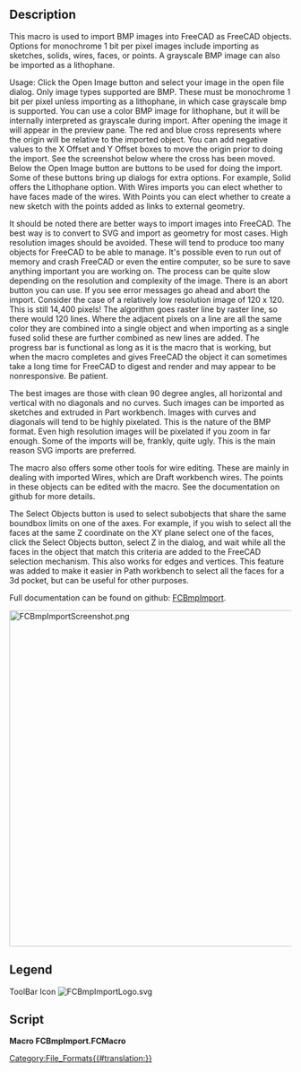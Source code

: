 <languages/>
<translate>

<!--T:1-->
{{Macro
|Name=Macro FCBmpImport
|Icon=FCBmpImportLogo.svg
|Description=Import BMP monochrome and grayscale images into FreeCAD as sketches, solids, wires, faces or lithophane.
|Author=TheMarkster
|Version=0.2021.09.23
|Date=2021-09-23
|FCVersion=0.18 or later
|Download=[https://wiki.freecad.org/File:FCBmpImportScreenshot.png ToolBar Icon]
|SeeAlso=
|Links=[https://github.com/mwganson/fcbmpimport Full Documentation on Github]
}}

== Description == <!--T:2-->

<!--T:3-->
This macro is used to import BMP images into FreeCAD as FreeCAD objects. Options for monochrome 1 bit per pixel images include importing as sketches, solids, wires, faces, or points. A grayscale BMP image can also be imported as a lithophane.

<!--T:4-->
Usage: Click the Open Image button and select your image in the open file dialog. Only image types supported are BMP. These must be monochrome 1 bit per pixel unless importing as a lithophane, in which case grayscale bmp is supported. You can use a color BMP image for lithophane, but it will be internally interpreted as grayscale during import. After opening the image it will appear in the preview pane. The red and blue cross represents where the origin will be relative to the imported object. You can add negative values to the X Offset and Y Offset boxes to move the origin prior to doing the import. See the screenshot below where the cross has been moved. Below the Open Image button are buttons to be used for doing the import. Some of these buttons bring up dialogs for extra options. For example, Solid offers the Lithophane option. With Wires imports you can elect whether to have faces made of the wires. With Points you can elect whether to create a new sketch with the points added as links to external geometry.

<!--T:5-->
It should be noted there are better ways to import images into FreeCAD. The best way is to convert to SVG and import as geometry for most cases. High resolution images should be avoided. These will tend to produce too many objects for FreeCAD to be able to manage. It's possible even to run out of memory and crash FreeCAD or even the entire computer, so be sure to save anything important you are working on. The process can be quite slow depending on the resolution and complexity of the image. There is an abort button you can use. If you see error messages go ahead and abort the import. Consider the case of a relatively low resolution image of 120 x 120. This is still 14,400 pixels! The algorithm goes raster line by raster line, so there would 120 lines. Where the adjacent pixels on a line are all the same color they are combined into a single object and when importing as a single fused solid these are further combined as new lines are added. The progress bar is functional as long as it is the macro that is working, but when the macro completes and gives FreeCAD the object it can sometimes take a long time for FreeCAD to digest and render and may appear to be nonresponsive. Be patient.

<!--T:6-->
The best images are those with clean 90 degree angles, all horizontal and vertical with no diagonals and no curves. Such images can be imported as sketches and extruded in Part workbench. Images with curves and diagonals will tend to be highly pixelated. This is the nature of the BMP format. Even high resolution images will be pixelated if you zoom in far enough. Some of the imports will be, frankly, quite ugly. This is the main reason SVG imports are preferred.

<!--T:7-->
The macro also offers some other tools for wire editing. These are mainly in dealing with imported Wires, which are Draft workbench wires. The points in these objects can be edited with the macro. See the documentation on github for more details.

<!--T:8-->
The Select Objects button is used to select subobjects that share the same boundbox limits on one of the axes. For example, if you wish to select all the faces at the same Z coordinate on the XY plane select one of the faces, click the Select Objects button, select Z in the dialog, and wait while all the faces in the object that match this criteria are added to the FreeCAD selection mechanism. This also works for edges and vertices. This feature was added to make it easier in Path workbench to select all the faces for a 3d pocket, but can be useful for other purposes.

<!--T:9-->
Full documentation can be found on github: [https://github.com/mwganson/fcbmpimport FCBmpImport].

</translate>
[[File:FCBmpImportScreenshot.png|600px]]
<translate>
<!--T:10-->
{{Caption|FCBmpImport screenshot‎}}

== Legend == <!--T:11-->

</translate>
{{Codeextralink|https://gist.githubusercontent.com/mwganson/ea7aa4dcb79d7492caa24e8970967174/raw/1fe247b5b93e5084866a69754854d9caedca1f09/FCBmpImport.FCMacro|FCBmpImport.FCMacro}}
<translate>

<!--T:13-->
ToolBar Icon
</translate>
[[Image:FCBmpImportLogo.svg]]
<translate>

== Script == <!--T:14-->

</translate>
'''Macro FCBmpImport.FCMacro'''

{{CodeDownload|https://gist.github.com/mwganson/ea7aa4dcb79d7492caa24e8970967174|FCBmpImport.FCMacro}}

[[Category:File_Formats{{#translation:}}]]